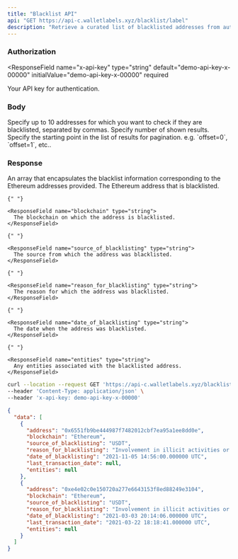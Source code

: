 ```yaml
---
title: "Blacklist API"
api: "GET https://api-c.walletlabels.xyz/blacklist/label"
description: "Retrieve a curated list of blacklisted addresses from authoritative sources. This dataset includes addresses from USDC and USDT blacklists, OFAC sanctioned addresses, EtherScamDB confirmed phishing entities, and Uniswap banned addresses (TRM Labs)."
---
```


### Authorization

<ResponseField
  name="x-api-key"
  type="string"
  default="demo-api-key-x-00000"
  initialValue="demo-api-key-x-00000"
  required
>
  Your API key for authentication.
</ResponseField>

### Body

<ParamField query="address" type="string" required>
  Specify up to 10 addresses for which you want to check if they are
  blacklisted, separated by commas.
</ParamField>
<ParamField query="limit" type="string">
  Specify number of shown results.
</ParamField>
<ParamField query="offset" type="string">
  Specify the starting point in the list of results for pagination. e.g.
  `offset=0`, `offset=1`, etc..
</ParamField>

### Response

<ResponseField name="data" type="array"> An array that encapsulates the blacklist information corresponding to the Ethereum addresses provided.
  <Expandable title="Blacklist Object"> 
    <ResponseField name="address" type="string"> 
      The Ethereum address that is blacklisted. 
    </ResponseField>

    {" "}

    <ResponseField name="blockchain" type="string">
      The blockchain on which the address is blacklisted.
    </ResponseField>

    {" "}

    <ResponseField name="source_of_blacklisting" type="string">
      The source from which the address was blacklisted.
    </ResponseField>

    {" "}

    <ResponseField name="reason_for_blacklisting" type="string">
      The reason for which the address was blacklisted.
    </ResponseField>

    {" "}

    <ResponseField name="date_of_blacklisting" type="string">
      The date when the address was blacklisted.
    </ResponseField>
    
    {" "}

    <ResponseField name="entities" type="string">
      Any entities associated with the blacklisted address.
    </ResponseField>
  </Expandable> 
</ResponseField>

<RequestExample>

```bash Example Request
curl --location --request GET 'https://api-c.walletlabels.xyz/blacklist/label?address=0x6551fb9be444987f7482012cbf7ea95a1ee8dd0e,0xe4e02c0e150720a277e6643153f8ed88249e3104' \
--header 'Content-Type: application/json' \
--header 'x-api-key: demo-api-key-x-00000'
```

</RequestExample>

<ResponseExample>

```json Response
{
  "data": [
    {
      "address": "0x6551fb9be444987f7482012cbf7ea95a1ee8dd0e",
      "blockchain": "Ethereum",
      "source_of_blacklisting": "USDT",
      "reason_for_blacklisting": "Involvement in illicit activities or being blacklisted to comply with legal obligations.",
      "date_of_blacklisting": "2021-11-05 14:56:00.000000 UTC",
      "last_transaction_date": null,
      "entities": null
    },
    {
      "address": "0xe4e02c0e150720a277e6643153f8ed88249e3104",
      "blockchain": "Ethereum",
      "source_of_blacklisting": "USDT",
      "reason_for_blacklisting": "Involvement in illicit activities or being blacklisted to comply with legal obligations.",
      "date_of_blacklisting": "2021-03-03 20:14:06.000000 UTC",
      "last_transaction_date": "2021-03-22 18:18:41.000000 UTC",
      "entities": null
    }
  ]
}
```

</ResponseExample>
